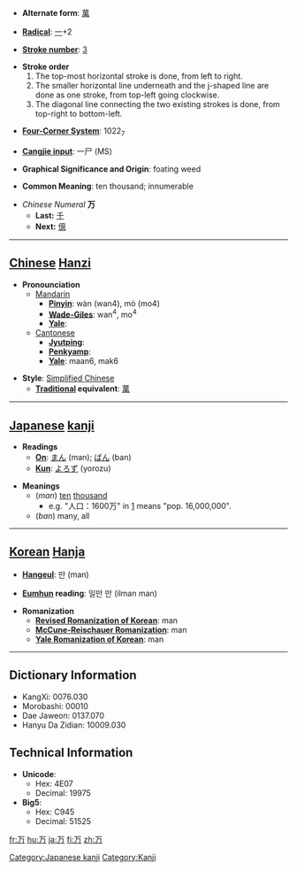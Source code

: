 * '''Alternate form''': [[萬]]

* '''[[Wiktionary:Chinese radical index| Radical]]''': [[Wiktionary:Chinese radical index 一|一]]+2

* '''[[Wiktionary:Chinese total strokes index|Stroke number]]''': [[Wiktionary:Chinese total strokes index 3|3]]

*'''Stroke order'''
*# The top-most horizontal stroke is done, from left to right.
*# The smaller horizontal line underneath and the j-shaped line are done as one stroke, from top-left going clockwise.
*# The diagonal line connecting the two existing strokes is done, from top-right to bottom-left.

* '''[[Wiktionary:Chinese four corner index|Four-Corner System]]''': 1022<sub>7</sub>

* '''[[Wiktionary:Chinese Cangjie index|Cangjie input]]''': 一尸 (MS)

* '''Graphical Significance and Origin''': foating weed

* '''Common Meaning''': ten thousand; innumerable

*''Chinese Numeral'' '''万'''
**'''Last:''' [[千]]
**'''Next:''' [[億]]

----

== [[Chinese]] [[Hanzi]] ==

*'''Pronounciation '''
**[[Mandarin]]
***'''[[Pinyin]]''': wàn (wan4), mò (mo4)
***'''[[Wade-Giles]]''': wan<sup>4</sup>, mo<sup>4</sup>
***'''[[Yale]]''': 
**[[Cantonese]]
***'''[[Jyutping]]''': 
***'''[[Penkyamp]]''': 
***'''[[Yale]]''': maan6, mak6

*'''Style''': [[Simplified Chinese]]
**'''[[traditional Chinese|Traditional]] equivalent''': [[萬]]

----

== [[Japanese]] [[kanji]] ==

*'''Readings'''
**'''[[On]]''': [[まん]] (man); [[ばん]] (ban)
**'''[[Kun]]''': [[よろず]] (yorozu)

*'''Meanings'''
**(''man'') [[ten]] [[thousand]]
***e.g. "人口：1600万" in [http://ja.wikipedia.org/wiki/%E3%82%AA%E3%83%A9%E3%83%B3%E3%83%80] means "pop. 16,000,000".
**(''ban'') many, all

----

== [[Korean]] [[Hanja]] ==

* '''[[Hangeul]]''': 만 (man)

* '''[[Eumhun]] reading''': 일만 만 (ilman man)

* '''Romanization'''
** '''[[Revised Romanization of Korean]]''': man
** '''[[McCune-Reischauer Romanization]]''': man
** '''[[Yale Romanization of Korean]]''': man

----

== Dictionary Information ==

* KangXi: 0076.030
* Morobashi: 00010
* Dae Jaweon: 0137.070
* Hanyu Da Zidian: 10009.030

== Technical Information ==

* '''Unicode''':
** Hex: 4E07
** Decimal: 19975
* '''Big5''':
** Hex: C945
** Decimal: 51525

[[Category:Japanese kanji]]
[[Category:Kanji]]

[[fr:万]]
[[hu:万]]
[[ja:万]]
[[fi:万]]
[[zh:万]]